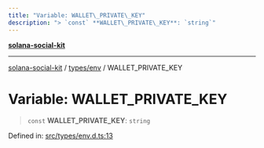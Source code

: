```yaml
---
title: "Variable: WALLET\_PRIVATE\_KEY"
description: "> `const` **WALLET\_PRIVATE\_KEY**: `string`"
---
```


[**solana-social-kit**](../../../README.mdx)

***

[solana-social-kit](../../../README.mdx) / [types/env](../README.mdx) / WALLET\_PRIVATE\_KEY

# Variable: WALLET\_PRIVATE\_KEY

> `const` **WALLET\_PRIVATE\_KEY**: `string`

Defined in: [src/types/env.d.ts:13](https://github.com/SendArcade/solana-social-starter/blob/bd4b3556b8f469c27ebb06f4df65b3a36b43ba3b/src/types/env.d.ts#L13)
